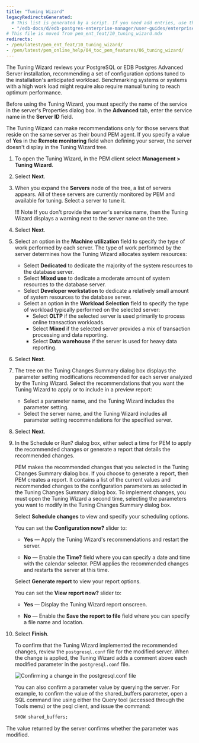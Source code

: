 ```yaml
---
title: "Tuning Wizard"
legacyRedirectsGenerated:
  # This list is generated by a script. If you need add entries, use the `legacyRedirects` key.
  - "/edb-docs/d/edb-postgres-enterprise-manager/user-guides/enterprise-features-guide/8.0/tuning_wizard.html"
# This file is moved from pem_ent_feat/10_tuning_wizard.mdx
redirects:
- /pem/latest/pem_ent_feat/10_tuning_wizard/
- /pem/latest/pem_online_help/04_toc_pem_features/06_tuning_wizard/
---
```


The Tuning Wizard reviews your PostgreSQL or EDB Postgres Advanced Server installation, recommending a set of configuration options tuned to the installation's anticipated workload. Benchmarking systems or systems with a high work load might require also require manual tuning to reach optimum performance.

Before using the Tuning Wizard, you must specify the name of the service in the server's Properties dialog box. In the **Advanced** tab, enter the service name in the **Server ID** field.

The Tuning Wizard can make recommendations only for those servers that reside on the same server as their bound PEM agent. If you specify a value of **Yes** in the **Remote monitoring** field when defining your server, the server doesn't display in the Tuning Wizard tree.

1. To open the Tuning Wizard, in the PEM client select **Management > Tuning Wizard**.

2. Select **Next**.

3. When you expand the **Servers** node of the tree, a list of servers appears. All of these servers are currently monitored by PEM and available for tuning. Select a server to tune it. 

   !!! Note
       If you don't provide the server's service name, then the Tuning Wizard displays a warning next to the server name on the tree.
          

4. Select **Next**.

5. Select an option in the **Machine utilization** field to specify the type of work performed by each server. The type of work performed by the server determines how the Tuning Wizard allocates system resources:

      -   Select **Dedicated** to dedicate the majority of the system resources to the database server.
      -   Select **Mixed use** to dedicate a moderate amount of system resources to the database server.
      -   Select **Developer workstation** to dedicate a relatively small amount of system resources to the database server.
      -   Select an option in the **Workload Selection** field to specify the type of workload typically performed on the selected server:
            -   Select **OLTP** if the selected server is used primarily to process online transaction workloads.
            -   Select **Mixed** if the selected server provides a mix of transaction processing and data reporting.
            -   Select **Data warehouse** if the server is used for heavy data reporting.

6. Select **Next**.

7. The tree on the Tuning Changes Summary dialog box displays the parameter setting modifications recommended for each server analyzed by the Tuning Wizard. Select the recommendations that you want the Tuning Wizard to apply or to include in a preview report:

      -   Select a parameter name, and the Tuning Wizard includes the parameter setting.
      -   Select the server name, and the Tuning Wizard includes all parameter setting recommendations for the specified server.

8. Select **Next**.

9. In the Schedule or Run? dialog box, either select a time for PEM to apply the recommended changes or generate a report that details the recommended changes.

      PEM makes the recommended changes that you selected in the Tuning Changes Summary dialog box. If you choose to generate a report, then PEM creates a report. It contains a list of the current values and recommended changes to the configuration parameters as selected in the Tuning Changes Summary dialog box. To implement changes, you must open the Tuning Wizard a second time, selecting the parameters you want to modify in the Tuning Changes Summary dialog box.

      Select **Schedule changes** to view and specify your scheduling options.

   You can set the **Configuration now?** slider to:

      - **Yes** &mdash; Apply the Tuning Wizard's recommendations and restart the server.

      - **No** &mdash; Enable the **Time?** field where you can specify a date and time with the calendar selector. PEM applies the recommended changes and restarts the server at this time.

      Select **Generate report** to view your report options.

      You can set the **View report now?** slider to:

      - **Yes** &mdash; Display the Tuning Wizard report onscreen.

      - **No** &mdash; Enable the **Save the report to file** field where you can specify a file name and location.

10. Select **Finish**.

      To confirm that the Tuning Wizard implemented the recommended changes, review the `postgresql.conf` file for the modified server. When the change is applied, the Tuning Wizard adds a comment above each modified parameter in the `postgresql.conf` file.

      ![Confirming a change in the postgresql.conf file](../images/tuning_wiz_confirm_chg.png)

      You can also confirm a parameter value by querying the server. For example, to confirm the value of the shared_buffers parameter, open a SQL command line using either the Query tool (accessed through the Tools menu) or the psql client, and issue the command:

      ```sql
      SHOW shared_buffers;
      ```

The value returned by the server confirms whether the parameter was modified.
